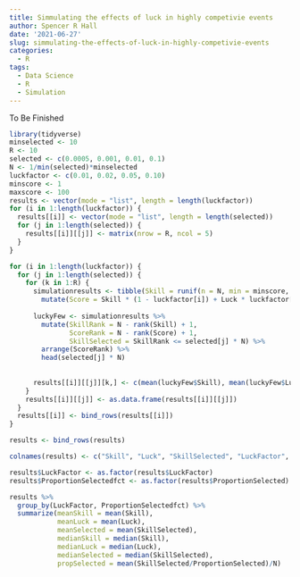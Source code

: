 ```yaml
---
title: Simmulating the effects of luck in highly competivie events
author: Spencer R Hall
date: '2021-06-27'
slug: simmulating-the-effects-of-luck-in-highly-competivie-events
categories:
  - R
tags:
  - Data Science
  - R
  - Simulation
---
```

To Be Finished
```r
library(tidyverse)
minselected <- 10
R <- 10
selected <- c(0.0005, 0.001, 0.01, 0.1)
N <- 1/min(selected)*minselected
luckfactor <- c(0.01, 0.02, 0.05, 0.10)
minscore <- 1
maxscore <- 100
results <- vector(mode = "list", length = length(luckfactor))
for (i in 1:length(luckfactor)) {
  results[[i]] <- vector(mode = "list", length = length(selected))
  for (j in 1:length(selected)) {
    results[[i]][[j]] <- matrix(nrow = R, ncol = 5)
  }
}
```

```r

for (i in 1:length(luckfactor)) {
  for (j in 1:length(selected)) {
    for (k in 1:R) {
      simulationresults <- tibble(Skill = runif(n = N, min = minscore, max = maxscore), Luck = runif(n = N, min = minscore, max = maxscore)) %>%
        mutate(Score = Skill * (1 - luckfactor[i]) + Luck * luckfactor[i])
      
      luckyFew <- simulationresults %>%
        mutate(SkillRank = N - rank(Skill) + 1,
               ScoreRank = N - rank(Score) + 1,
               SkillSelected = SkillRank <= selected[j] * N) %>%
        arrange(ScoreRank) %>%
        head(selected[j] * N)
      
      
      results[[i]][[j]][k,] <- c(mean(luckyFew$Skill), mean(luckyFew$Luck), sum(luckyFew$SkillSelected), luckfactor[i], selected[j])
    }
    results[[i]][[j]] <- as.data.frame(results[[i]][[j]])
  }
  results[[i]] <- bind_rows(results[[i]])
}
```

```r
results <- bind_rows(results)

colnames(results) <- c("Skill", "Luck", "SkillSelected", "LuckFactor", "ProportionSelected")

results$LuckFactor <- as.factor(results$LuckFactor)
results$ProportionSelectedfct <- as.factor(results$ProportionSelected)

results %>%
  group_by(LuckFactor, ProportionSelectedfct) %>%
  summarize(meanSkill = mean(Skill),
            meanLuck = mean(Luck),
            meanSelected = mean(SkillSelected),
            medianSkill = median(Skill),
            medianLuck = median(Luck),
            medianSelected = median(SkillSelected),
            propSelected = mean(SkillSelected/ProportionSelected)/N)
````